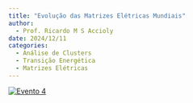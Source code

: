 ```yaml
---
title: "Evolução das Matrizes Elétricas Mundiais"
author:
  - Prof. Ricardo M S Accioly
date: 2024/12/11
categories: 
  - Análise de Clusters
  - Transição Energética
  - Matrizes Elétricas
---
```


[![Evento 4](images/Evento%2011-12-24.png)](https://github.com/TransicaoEnergetica/Projeto_Extensao_TE/blob/main/pdfs/Evento%204%20-%20Projeto%20Extens%C3%A3o%20-%20Evolu%C3%A7%C3%A3o%20das%20Matrizes%20El%C3%A9tricas%20Mundiais.pdf)
